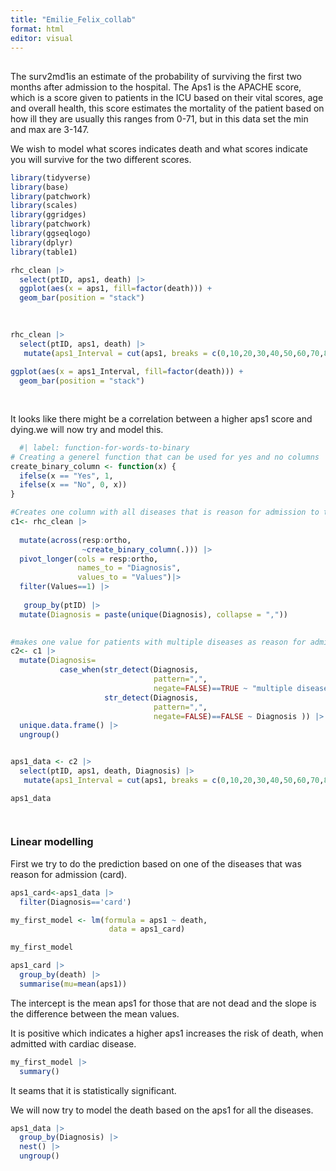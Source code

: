 ```yaml
---
title: "Emilie_Felix_collab"
format: html
editor: visual
---
```


## 

The surv2md1is an estimate of the probability of surviving the first two months after admission to the hospital. The Aps1 is the APACHE score, which is a score given to patients in the ICU based on their vital scores, age and overall health, this score estimates the mortality of the patient based on how ill they are usually this ranges from 0-71, but in this data set the min and max are 3-147.

We wish to model what scores indicates death and what scores indicate you will survive for the two different scores.

```r
library(tidyverse)
library(base)
library(patchwork)
library(scales)
library(ggridges)
library(patchwork)
library(ggseqlogo)
library(dplyr)
library(table1)
```

```r
rhc_clean |> 
  select(ptID, aps1, death) |> 
  ggplot(aes(x = aps1, fill=factor(death))) +
  geom_bar(position = "stack") 
  
  
```

```r
rhc_clean |> 
  select(ptID, aps1, death) |> 
   mutate(aps1_Interval = cut(aps1, breaks = c(0,10,20,30,40,50,60,70,80,90,100,110,120,130,140,150), labels = c("0-10", "10-20", "20-30", "30-40", "40-50","50-60", "60-70", "70-80", "80-90", "90-100","100-110", "110-120", "120-130", "130-140", "140-150"))) |> 
  
ggplot(aes(x = aps1_Interval, fill=factor(death))) +
  geom_bar(position = "stack") 
  
  
```

It looks like there might be a correlation between a higher aps1 score and dying.we will now try and model this.

```r
  #| label: function-for-words-to-binary
# Creating a generel function that can be used for yes and no columns
create_binary_column <- function(x) {
  ifelse(x == "Yes", 1, 
  ifelse(x == "No", 0, x))
}

#Creates one column with all diseases that is reason for admission to the hospital
c1<- rhc_clean |>
    
  mutate(across(resp:ortho, 
                ~create_binary_column(.))) |>
  pivot_longer(cols = resp:ortho,
               names_to = "Diagnosis",
               values_to = "Values")|> 
  filter(Values==1) |> 
  
   group_by(ptID) |> 
  mutate(Diagnosis = paste(unique(Diagnosis), collapse = ",")) 
  

#makes one value for patients with multiple diseases as reason for admission and delete repeated columns
c2<- c1 |>
  mutate(Diagnosis=
           case_when(str_detect(Diagnosis, 
                                pattern=",",
                                negate=FALSE)==TRUE ~ "multiple diseases", 
                     str_detect(Diagnosis, 
                                pattern=",",
                                negate=FALSE)==FALSE ~ Diagnosis )) |> 
  unique.data.frame() |> 
  ungroup()


aps1_data <- c2 |> 
  select(ptID, aps1, death, Diagnosis) |> 
   mutate(aps1_Interval = cut(aps1, breaks = c(0,10,20,30,40,50,60,70,80,90,100,110,120,130,140,150), labels = c("0-10", "10-20", "20-30", "30-40", "40-50","50-60", "60-70", "70-80", "80-90", "90-100","100-110", "110-120", "120-130", "130-140", "140-150")))

aps1_data

   
```

### **Linear modelling**

First we try to do the prediction based on one of the diseases that was reason for admission (card).

```r

aps1_card<-aps1_data |> 
  filter(Diagnosis=='card')

my_first_model <- lm(formula = aps1 ~ death,
                      data = aps1_card)

my_first_model
```

```r
aps1_card |> 
  group_by(death) |> 
  summarise(mu=mean(aps1))

```

The intercept is the mean aps1 for those that are not dead and the slope is the difference between the mean values.

It is positive which indicates a higher aps1 increases the risk of death, when admitted with cardiac disease.

```r
my_first_model |> 
  summary()
```

It seams that it is statistically significant.

We will now try to model the death based on the aps1 for all the diseases.

```r
aps1_data |> 
  group_by(Diagnosis) |> 
  nest() |> 
  ungroup()
```
